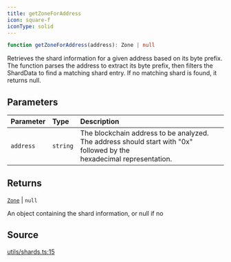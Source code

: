```yaml
---
title: getZoneForAddress
icon: square-f
iconType: solid
---
```


```ts
function getZoneForAddress(address): Zone | null
```

Retrieves the shard information for a given address based on its byte prefix. The function parses the address to
extract its byte prefix, then filters the ShardData to find a matching shard entry. If no matching shard is found, it
returns null.

## Parameters

| Parameter | Type | Description |
| :------ | :------ | :------ |
| `address` | `string` | The blockchain address to be analyzed. The address should start with "0x" followed by the<br />  hexadecimal representation. |

## Returns

[`Zone`](/sdk/content/enumerations/Zone) \| `null`

An object containing the shard information, or null if no

## Source

[utils/shards.ts:15](https://github.com/dominant-strategies/quais.js/blob/c523dd62336b397db22e917054b8a36177cabf46/src/utils/shards.ts#L15)
